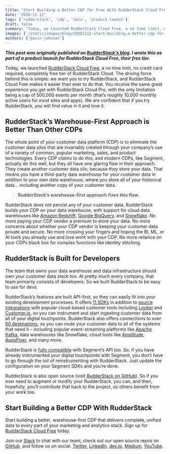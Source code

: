 ```yaml
---
title: "Start Building a Better CDP for Free With RudderStack Cloud Free"
date: '2020-11-12'
tags: ['rudderstack', 'cdp', 'data', 'product-launch']
draft: false
summary: "Today, we launched RudderStack Cloud Free, a no time limit, no credit card required, completely free tier of RudderStack Cloud..."
images: ['/static/images/blog/20201112-start-building-a-better-cdp-for-free-with-rudderstack-cloud-free/hero.png']
authors: ['gavin-johnson']
---
```


***This post was originally published on [RudderStack's blog](https://rudderstack.com/blog/start-building-a-better-cdp-for-free-with-rudderstack-cloud-free). I wrote this as part of a product launch for RudderStack Cloud Free, their free tier.***
<br />

Today, we launched [RudderStack Cloud Free](https://app.rudderlabs.com/signup?type=freetrial), a no time limit, no credit card required, completely free tier of RudderStack Cloud. The driving force behind this is simple: we want you to try RudderStack, and RudderStack Cloud Free makes it easier than ever to do that. You receive the same great experience you get with RudderStack Cloud Pro, with the only limitation being a cap of 500,000 events per month (that’s roughly 10,000 monthly active users for most sites and apps). We are confident that if you try RudderStack, you will find value in it and love it.

## RudderStack’s Warehouse-First Approach is Better Than Other CDPs
The whole point of your customer data platform (CDP) is to eliminate the customer data silos that are invariably created through your company’s use of a variety of common, popular marketing, sales, and product technologies. Every CDP _claims_ to do this, and modern CDPs, like Segment, actually do this well, but they all have one glaring flaw in their approach. They create another customer data silo, because they store your data. That means you have a third-party data warehouse for your customer data in addition to your own data warehouse, where you store all of your historical data… including another copy of your customer data.

> **RudderStack’s warehouse-first approach fixes this flaw.** 

RudderStack does not persist any of your customer data. RudderStack builds your CDP on your data warehouse, with support for cloud data warehouses like [Amazon Redshift](https://aws.amazon.com/redshift/), [Google BigQuery](https://cloud.google.com/bigquery), and [Snowflake](https://www.snowflake.com). No more paying your CDP vendor a premium to store your data. No more concerns about whether your CDP vendor is keeping your customer data private and secure. No more crossing your fingers and hoping the BI, ML, or AI tools you already use and love work with your CDP. No more reliance on your CDPs black box for complex functions like identity stitching.

## RudderStack is Built for Developers
The team that owns your data warehouse and data infrastructure should own your customer data stack too. At pretty much every company, that team primarily consists of developers. So we built RudderStack to be easy to use for devs.

RudderStack’s features are built API-first, so they can easily fit into your existing development processes. It offers [11 SDKs](https://docs.rudderstack.com/rudderstack-sdk-integration-guides) in addition to [source integrations](https://docs.rudderstack.com/sources) with popular cloud-based customer tools including [Looker](https://looker.com) and [Customer.io](https://customer.io), so you can instrument and start ingesting customer data from all of your digital touchpoints. RudderStack also offers connections to over [60 destinations](https://docs.rudderstack.com/destinations), so you can route your customer data to all of the systems that need it  – including popular event-streaming platforms like [Apache Kafka](https://kafka.apache.org), data warehouses like Snowflake, cloud tools like [Amplitude](https://amplitude.com), [AppsFlyer](https://www.appsflyer.com), and many more.  
  
RudderStack is [fully compatible](https://docs.rudderstack.com/how-to-guides/rudderstack-migration-guide) with Segment’s API too. So, if you have already instrumented your digital touchpoints with Segment, you don’t have to go through the toil of reinstrumenting with RudderStack. Just update the configuration on your Segment SDKs and you’re done.  
  
RudderStack is also open source (visit [RudderStack on GitHub](https://github.com/rudderlabs)). So if you ever need to augment or modify your RudderStack, you can, and then, hopefully, you’ll contribute that back to the project, so others benefit from your work too.

## Start Building a Better CDP With RudderStack
Start building a better, warehouse-first CDP that delivers complete, unified data to every part of your marketing and analytics stack. Sign up for [RudderStack Cloud Free](https://app.rudderlabs.com/signup?type=freetrial) today.  

Join our [Slack](https://resources.rudderstack.com/join-rudderstack-slack) to chat with our team, check out our open source repos on [GitHub](https://github.com/rudderlabs), and follow us on social: [Twitter](https://twitter.com/RudderStack), [LinkedIn](https://www.linkedin.com/company/rudderlabs/), [dev.to](https://dev.to/rudderstack), [Medium](https://rudderstack.medium.com/), [YouTube](https://www.youtube.com/channel/UCgV-B77bV_-LOmKYHw8jvBw).